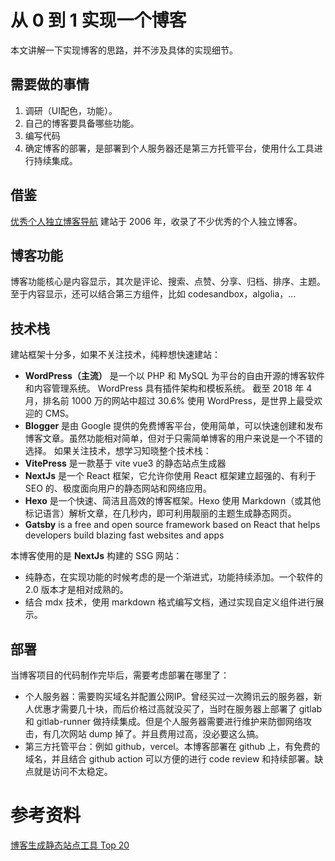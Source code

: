 # 从 0 到 1 实现一个博客

本文讲解一下实现博客的思路，并不涉及具体的实现细节。

## 需要做的事情
1. 调研（UI配色，功能）。
2. 自己的博客要具备哪些功能。
3. 编写代码
4. 确定博客的部署，是部署到个人服务器还是第三方托管平台，使用什么工具进行持续集成。

## 借鉴
[优秀个人独立博客导航](http://www.jetli.com.cn/) 建站于 2006 年，收录了不少优秀的个人独立博客。

## 博客功能
博客功能核心是内容显示，其次是评论、搜索、点赞、分享、归档、排序、主题。
至于内容显示，还可以结合第三方组件，比如 codesandbox，algolia，...

## 技术栈
建站框架十分多，如果不关注技术，纯粹想快速建站：
* **WordPress（主流）** 是一个以 PHP 和 MySQL 为平台的自由开源的博客软件和内容管理系统。 WordPress 具有插件架构和模板系统。 截至 2018 年 4 月，排名前 1000 万的网站中超过 30.6% 使用 WordPress，是世界上最受欢迎的 CMS。
* **Blogger** 是由 Google 提供的免费博客平台，使用简单，可以快速创建和发布博客文章。虽然功能相对简单，但对于只需简单博客的用户来说是一个不错的选择。
如果关注技术，想学习知晓整个技术栈：
* **VitePress** 是一款基于 vite vue3 的静态站点生成器
* **NextJs** 是一个 React 框架，它允许你使用 React 框架建立超强的、有利于 SEO 的、极度面向用户的静态网站和网络应用。 
* **Hexo** 是一个快速、简洁且高效的博客框架。Hexo 使用 Markdown（或其他标记语言）解析文章，在几秒内，即可利用靓丽的主题生成静态网页。
* **Gatsby** is a free and open source framework based on React that helps developers build blazing fast websites and apps

本博客使用的是 **NextJs** 构建的 SSG 网站：
* 纯静态，在实现功能的时候考虑的是一个渐进式，功能持续添加。一个软件的 2.0 版本才是相对成熟的。
* 结合 mdx 技术，使用 markdown 格式编写文档，通过实现自定义组件进行展示。

## 部署
当博客项目的代码制作完毕后，需要考虑部署在哪里了：
* 个人服务器：需要购买域名并配置公网IP。曾经买过一次腾讯云的服务器，新人优惠才需要几十块，而后价格过高就没买了，当时在服务器上部署了 gitlab 和 gitlab-runner 做持续集成。但是个人服务器需要进行维护来防御网络攻击，有几次网站 dump 掉了。并且费用过高，没必要这么搞。
* 第三方托管平台：例如 github，vercel。本博客部署在 github 上，有免费的域名，并且结合 github action 可以方便的进行 code review 和持续部署。缺点就是访问不太稳定。

# 参考资料
[博客生成静态站点工具 Top 20](https://cloud.tencent.com/developer/article/2237819)